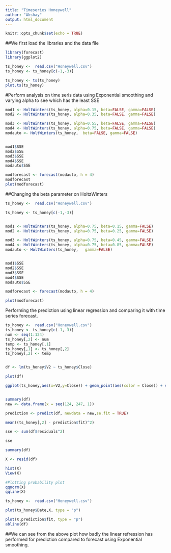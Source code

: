 ---
title: "Timeseries Honeywell"
author: "Akshay"
output: html_document
---

```{r setup, include=FALSE}
knitr::opts_chunk$set(echo = TRUE)
```
##We first load the libraries and the data file

```{r}
library(forecast)
library(ggplot2)

ts_honey <-  read.csv("Honeywell.csv")
ts_honey <- ts_honey[c(-1,-3)]

ts_honey <- ts(ts_honey)
plot.ts(ts_honey)

```

#Perform analysis on time seris data using Exponential smoothing and varying alpha to see which has the least SSE

```{r}
mod1 <- HoltWinters(ts_honey, alpha=0.15, beta=FALSE, gamma=FALSE)
mod2 <- HoltWinters(ts_honey, alpha=0.35, beta=FALSE, gamma=FALSE)

mod3 <- HoltWinters(ts_honey, alpha=0.55, beta=FALSE, gamma=FALSE)
mod4 <- HoltWinters(ts_honey, alpha=0.75, beta=FALSE, gamma=FALSE)
modauto <- HoltWinters(ts_honey,  beta=FALSE, gamma=FALSE)


mod1$SSE
mod2$SSE
mod3$SSE
mod4$SSE
modauto$SSE

modforecast <- forecast(modauto, h = 4)
modforecast
plot(modforecast)

```

##Changing the beta parameter on HoltzWinters
```{r}
ts_honey <-  read.csv("Honeywell.csv")

ts_honey <- ts_honey[c(-1,-3)]


mod1 <- HoltWinters(ts_honey, alpha=0.75, beta=0.15, gamma=FALSE)
mod2 <- HoltWinters(ts_honey, alpha=0.75, beta=0.25, gamma=FALSE)

mod3 <- HoltWinters(ts_honey, alpha=0.75, beta=0.45, gamma=FALSE)
mod4 <- HoltWinters(ts_honey, alpha=0.75, beta=0.85, gamma=FALSE)
modauto <- HoltWinters(ts_honey,   gamma=FALSE)


mod1$SSE
mod2$SSE
mod3$SSE
mod4$SSE
modauto$SSE

modforecast <- forecast(modauto, h = 4)

plot(modforecast)
```

Performing the prediction using linear regression and comparing it with time series forecast.
```{r}
ts_honey <-  read.csv("Honeywell.csv")
ts_honey <- ts_honey[c(-1,-3)]
num <- seq(1:124)
ts_honey[,2] <- num
temp <- ts_honey[,1] 
ts_honey[,1] <- ts_honey[,2]
ts_honey[,2] <- temp


df <- lm(ts_honey$V2 ~ ts_honey$Close)

plot(df)

ggplot(ts_honey,aes(x=V2,y=Close)) + geom_point(aes(color = Close)) + scale_colour_gradient(high='red',low = "blue") + geom_smooth(method='lm',formula=y~x)


summary(df)
new <- data.frame(x = seq(124, 247, 1))

prediction <- predict(df, newdata = new,se.fit = TRUE)

mean((ts_honey[,2] - prediction$fit)^2)

sse <- sum(df$residuals^2)

sse

summary(df)

X <- resid(df)

hist(X)
View(X)

#Plotting probability plot
qqnorm(X) 
qqline(X)

ts_honey <-  read.csv("Honeywell.csv")

plot(ts_honey$Date,X, type = "p")

plot(X,prediction$fit, type = "p")
abline(df)
```

##We can see from the above plot how badly the linear refression has performed for prediction compared to forecast using Exponential smoothing.